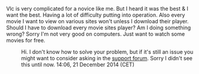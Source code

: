 Vlc is very complicated for a novice like me. But I heard it was the best & I want the best. Having a lot of difficulty putting into operation. Also every movie I want to view on various sites won't unless I download their player. Should I have to download every movie sites player? Am I doing something wrong? Sorry I'm not very good on computers. Just want to watch some movies for free.
:Hi. I don't know how to solve your problem, but if it's still an issue you might want to consider asking in the [http://forum.videolan.org/ support forum]. Sorry I didn't see this until now. {{User:DoesItReallyMatter/real_sig}} 14:06, 21 December 2014 (CET)